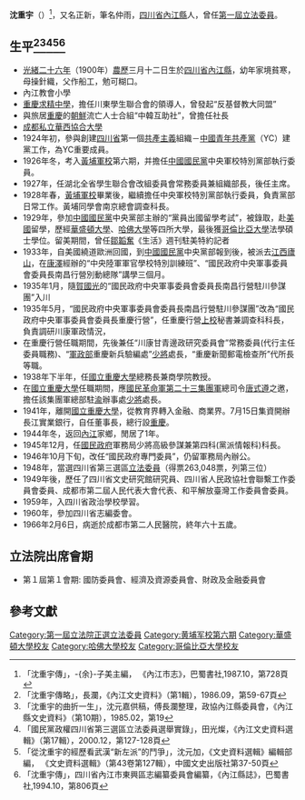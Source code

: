 {{noteTA
|T=zh-hans:沈重宇;zh-hk:沈重宇;zh-tw:沈重宇;
|1=zh-hans:沈重宇;zh-hk:沈重宇;zh-tw:沈重宇;
}}
{{Infobox Officeholder
|姓名= 沈重宇
|圖像=<!-- 檔案不存在 File:沈重宇.jpg -->
|圖像大小=200px
|圖像說明=  
|rank= 
| 字 = 名正新
| 號 =？
| 別名 = 仲雨
| birth_date = 1900年4月11日（光緒二十六年三月十二日）
| 出生地點=
| 逝世日期= 1966年2月6日
| 逝世地點= 成都市第二人民醫院
| resting_place = ？
| 政黨 = 
| 其他政黨 = 
| 身高 = 
| 配偶 = 王蜀江
| 伴侶 = 
| 兒女 = 
| 父母 = 
| 親屬 = 
| 居住地 = 
| 學歷 = 
| 母校 = 
| 職業 = 
| 著作 = 
| 國籍=
| awards=
}}
'''沈重宇'''（{{bd|1900年|4月11日|1966年|2月6日}}）<ref>「沈重宇傳」，-{余}-子美主編， 《內江市志》，巴蜀書社,1987.10，第728頁</ref>，又名正新，筆名仲雨，[[四川省|四川省]][[內江縣|內江縣]]人，曾任[[第1屆中華民國立法委員|第一屆立法委員]]。

== 生平<ref>「沈重宇傳略」，長瀾，《內江文史資料》（第1輯），1986.09，第59-67頁</ref><ref>「沈重宇的曲折一生」，沈元嘉供稿，傅長瀾整理，政協內江縣委員會，《內江縣文史資料》（第10期），1985.02，第19</ref><ref>「國民黨政權四川省第三選區立法委員選舉實錄」，田光燦，《內江文史資料選輯》（第17輯），2000.12，第127-128頁</ref><ref>「從沈重宇的經歷看武漢“新左派”的鬥爭」，沈元加，《文史資料選輯》編輯部編， 《文史資料選輯》（第43卷第127輯），中國文史出版社第37-50頁</ref><ref>「沈重宇傳」，四川省內江市東興區志編纂委員會編纂，《內江縣誌》，巴蜀書社,1994.10，第806頁</ref> ==
* [[光緒二十六年|光緒二十六年]]（1900年）[[農歷|農歷]]三月十二日生於[[四川省|四川省]][[內江縣|內江縣]]，幼年家境貧寒，母操針織，父作船工，勉可糊口。
* 內江教會小學
* [[重慶求精中學|重慶求精中學]]，擔任川東學生聯合會的領導人，曾發起“反基督教大同盟”
* 與旅居[[重慶|重慶]]的[[朝鮮|朝鮮]]流亡人士合組“中韓互助社”，曾擔任社長
* [[成都|成都]][[私立華西協合大學|私立華西協合大學]]
* 1924年初，參與創建[[四川省|四川省]]第一個[[共產主義|共產主義]]組織－[[中國青年共產黨|中國青年共產黨]]（YC）建黨工作，為YC重要成員。
* 1926年冬，考入[[黃埔軍校|黃埔軍校]]第六期，并擔任[[中國國民黨|中國國民黨]]中央軍校特別黨部執行委員。
* 1927年，任湖北全省學生聯合會改組委員會常務委員兼組織部長，後任主席。
* 1928年春，[[黃埔軍校|黃埔軍校]]畢業後，繼續擔任中央軍校特別黨部執行委員，負責黨部日常工作。黃埔同學會南京總會調查科長。
* 1929年，參加[[中國國民黨|中國國民黨]]中央黨部主辦的“黨員出國留學考試”，被錄取，赴[[美國|美國]]留學，歷經[[華盛頓大學|華盛頓大學]]、[[哈佛大學|哈佛大學]]等四所大學，最後獲[[哥倫比亞大學|哥倫比亞大學]]法學碩士學位。留美期間，曾任[[鄒韜奮|鄒韜奮]]《生活》週刊駐美特約記者
* 1933年，自美國繞道歐洲回國，到[[中國國民黨|中國國民黨]]中央黨部報到後，被派去[[江西|江西]][[廬山|廬山]]，在[[康澤|康澤]]經辦的“中央陸軍軍官學校特別訓練班”、“國民政府中央軍事委員會委員長南昌行營別動總隊”講學三個月。
* 1935年1月，隨[[賀國光|賀國光]]的“國民政府中央軍事委員會委員長南昌行營駐川參謀團”入川
* 1935年5月，“國民政府中央軍事委員會委員長南昌行營駐川參謀團”改為“國民政府中央軍事委員會委員長重慶行營”，任重慶行營[[上校|上校]]秘書兼調查科科長，負責調研川康軍政情況，
* 在重慶行營任職期間，先後兼任“川康甘青邊政研究委員會”常務委員(代行主任委員職務)、“[[軍政部|軍政部]]重慶新兵驗編處”[[少將|少將]]處長，“重慶新聞郵電檢查所”代所長等職。
* 1938年下半年，任[[國立重慶大學|國立重慶大學]]總務長兼商學院教授。
* 在[[國立重慶大學|國立重慶大學]]任職期間，應[[國民革命軍第二十三集團軍|國民革命軍第二十三集團軍]]總司令[[唐式遵|唐式遵]]之邀，擔任該集團軍總部駐[[渝|渝]]辦事處[[少將|少將]]處長。
* 1941年，離開[[國立重慶大學|國立重慶大學]]，從教育界轉入金融、商業界。7月15日集資開辦長江實業銀行，自任董事長，總行設[[重慶|重慶]]。
* 1944年冬，返回[[內江|內江]]家鄉，閒居了1年。
* 1945年12月，任[[國民政府|國民政府]]軍務局少將高級參謀兼第四科(黨派情報科)科長。
* 1946年10月下旬，改任“國民政府專門委員”，仍留軍務局內辦公。
* 1948年，當選四川省第三選區[[第1屆中華民國立法委員|立法委員]]（得票263,048票，列第三位）
* 1949年後，歷任了四川省文史研究館研究員、四川省人民政協社會聯繫工作委員會委員、成都市第二屆人民代表大會代表、和平解放臺灣工作委員會委員。
* 1959年，入四川省政治學校學習。
* 1960年，參加四川省志編委會。
* 1966年2月6日，病逝於成都市第二人民醫院，終年六十五歲。

== 立法院出席會期 ==
* 第１屆第１會期: 國防委員會、經濟及資源委員會、財政及金融委員會

== 參考文獻 ==
{{reflist}}
{{中華民國第一屆立法委員}}
{{第1屆中華民國立法委員四川省名單}}
{{DEFAULTSORT:SHEN沈}}
[[Category:第一屆立法院正選立法委員|Category:第一屆立法院正選立法委員]]
[[Category:黄埔军校第六期|Category:黄埔军校第六期]]
[[Category:華盛頓大學校友|Category:華盛頓大學校友]]
[[Category:哈佛大學校友|Category:哈佛大學校友]]
[[Category:哥倫比亞大學校友|Category:哥倫比亞大學校友]]